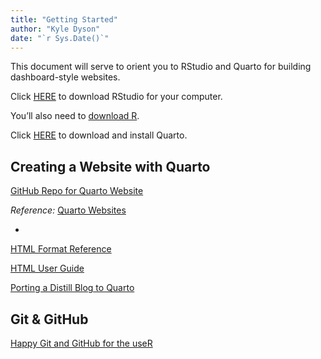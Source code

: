 ```yaml
---
title: "Getting Started"
author: "Kyle Dyson"
date: "`r Sys.Date()`"
---
```


This document will serve to orient you to RStudio and Quarto for building dashboard-style websites.

Click [HERE](https://www.rstudio.com/products/rstudio/) to download RStudio for your computer.

  You'll also need to [download R](https://www.r-project.orghttps://www.r-project.org).

Click [HERE](https://quarto.org/docs/get-started/) to download and install Quarto.


## Creating a Website with Quarto

[GitHub Repo for Quarto Website](https://github.com/quarto-dev/quarto-web)

*Reference:* [Quarto Websites](https://quarto.org/docs/websites/)

*    

[HTML Format Reference](https://quarto.org/docs/reference/formats/html.html)

[HTML User Guide](https://quarto.org/docs/output-formats/html-basics.html)

[Porting a Distill Blog to Quarto](https://blog.djnavarro.net/posts/2022-04-20_porting-to-quarto/)


## Git & GitHub

[Happy Git and GitHub for the useR](https://happygitwithr.com)


